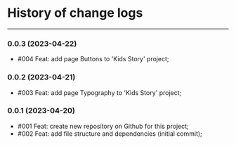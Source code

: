 
<Meta title="Change Logs" />

# History of change logs
------

### 0.0.3 (2023-04-22)
- #004 Feat: add page Buttons to 'Kids Story' project;

### 0.0.2 (2023-04-21)
- #003 Feat: add page Typography to 'Kids Story' project;

### 0.0.1 (2023-04-20)
- #001 Feat: create new repository on Github for this project;
- #002 Feat: add file structure and dependencies (initial commit);
